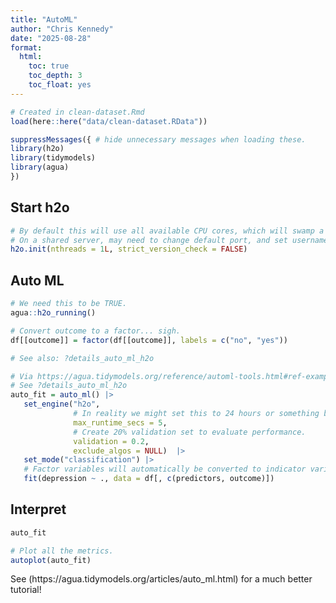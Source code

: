 ```yaml
---
title: "AutoML"
author: "Chris Kennedy"
date: "2025-08-28"
format:
  html:
    toc: true
    toc_depth: 3
    toc_float: yes
---
```



```r
# Created in clean-dataset.Rmd
load(here::here("data/clean-dataset.RData"))

suppressMessages({ # hide unnecessary messages when loading these.
library(h2o)
library(tidymodels)
library(agua)
})

```

## Start h2o

```r

# By default this will use all available CPU cores, which will swamp a shared server.
# On a shared server, may need to change default port, and set username and password.
h2o.init(nthreads = 1L, strict_version_check = FALSE)
```
## Auto ML

```r
# We need this to be TRUE.
agua::h2o_running()

# Convert outcome to a factor... sigh.
df[[outcome]] = factor(df[[outcome]], labels = c("no", "yes"))

# See also: ?details_auto_ml_h2o

# Via https://agua.tidymodels.org/reference/automl-tools.html#ref-examples
# See ?details_auto_ml_h2o
auto_fit = auto_ml() |>
   set_engine("h2o",
              # In reality we might set this to 24 hours or something big.
              max_runtime_secs = 5,
              # Create 20% validation set to evaluate performance.
              validation = 0.2,
              exclude_algos = NULL)  |>
   set_mode("classification") |>
   # Factor variables will automatically be converted to indicator variables here.
   fit(depression ~ ., data = df[, c(predictors, outcome)])
```

## Interpret

```r

auto_fit

# Plot all the metrics.
autoplot(auto_fit)

```

See (https://agua.tidymodels.org/articles/auto_ml.html) for a much better tutorial!
